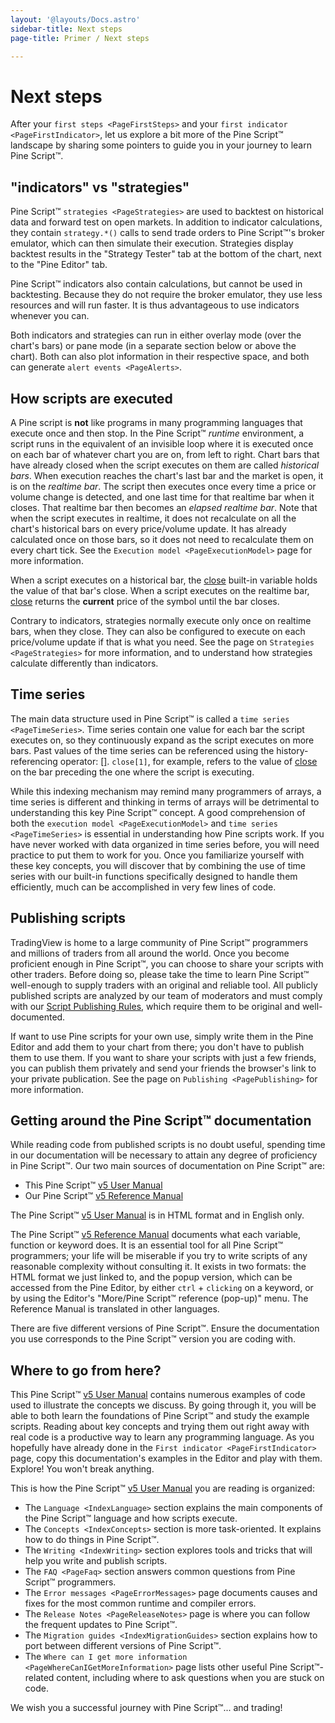 ```yaml
---
layout: '@layouts/Docs.astro'
sidebar-title: Next steps
page-title: Primer / Next steps

---
```


# Next steps 


After your `first steps <PageFirstSteps>`
and your `first indicator <PageFirstIndicator>`, let us explore a bit more of the Pine Script™ landscape by
sharing some pointers to guide you in your journey to learn Pine
Script™.

## \"indicators\" vs \"strategies\"

Pine Script™ `strategies <PageStrategies>`
are used to backtest on historical data and forward test on open
markets. In addition to indicator calculations, they contain
`strategy.*()` calls to send trade orders to Pine Script™\'s broker
emulator, which can then simulate their execution. Strategies display
backtest results in the \"Strategy Tester\" tab at the bottom of the
chart, next to the \"Pine Editor\" tab.

Pine Script™ indicators also contain calculations, but cannot be used in
backtesting. Because they do not require the broker emulator, they use
less resources and will run faster. It is thus advantageous to use
indicators whenever you can.

Both indicators and strategies can run in either overlay mode (over the
chart\'s bars) or pane mode (in a separate section below or above the
chart). Both can also plot information in their respective space, and
both can generate `alert events <PageAlerts>`.

## How scripts are executed

A Pine script is **not** like programs in many programming languages
that execute once and then stop. In the Pine Script™ *runtime*
environment, a script runs in the equivalent of an invisible loop where
it is executed once on each bar of whatever chart you are on, from left
to right. Chart bars that have already closed when the script executes
on them are called *historical bars*. When execution reaches the
chart\'s last bar and the market is open, it is on the *realtime bar*.
The script then executes once every time a price or volume change is
detected, and one last time for that realtime bar when it closes. That
realtime bar then becomes an *elapsed realtime bar*. Note that when the
script executes in realtime, it does not recalculate on all the chart\'s
historical bars on every price/volume update. It has already calculated
once on those bars, so it does not need to recalculate them on every
chart tick. See the
`Execution model <PageExecutionModel>`
page for more information.

When a script executes on a historical bar, the
[close](https://www.tradingview.com/pine-script-reference/v5/#var_close)
built-in variable holds the value of that bar\'s close. When a script
executes on the realtime bar,
[close](https://www.tradingview.com/pine-script-reference/v5/#var_close)
returns the **current** price of the symbol until the bar closes.

Contrary to indicators, strategies normally execute only once on
realtime bars, when they close. They can also be configured to execute
on each price/volume update if that is what you need. See the page on
`Strategies <PageStrategies>` for more
information, and to understand how strategies calculate differently than
indicators.

## Time series

The main data structure used in Pine Script™ is called a
`time series <PageTimeSeries>`. Time
series contain one value for each bar the script executes on, so they
continuously expand as the script executes on more bars. Past values of
the time series can be referenced using the history-referencing
operator:
[\[\]](https://www.tradingview.com/pine-script-reference/v5/#op_%5B%5D).
`close[1]`, for example, refers to the value of
[close](https://www.tradingview.com/pine-script-reference/v5/#var_close)
on the bar preceding the one where the script is executing.

While this indexing mechanism may remind many programmers of arrays, a
time series is different and thinking in terms of arrays will be
detrimental to understanding this key Pine Script™ concept. A good
comprehension of both the
`execution model <PageExecutionModel>` and
`time series <PageTimeSeries>` is
essential in understanding how Pine scripts work. If you have never
worked with data organized in time series before, you will need practice
to put them to work for you. Once you familiarize yourself with these
key concepts, you will discover that by combining the use of time series
with our built-in functions specifically designed to handle them
efficiently, much can be accomplished in very few lines of code.

## Publishing scripts

TradingView is home to a large community of Pine Script™ programmers and
millions of traders from all around the world. Once you become
proficient enough in Pine Script™, you can choose to share your scripts
with other traders. Before doing so, please take the time to learn Pine
Script™ well-enough to supply traders with an original and reliable
tool. All publicly published scripts are analyzed by our team of
moderators and must comply with our [Script Publishing
Rules](https://www.tradingview.com/support/solutions/43000590599), which
require them to be original and well-documented.

If want to use Pine scripts for your own use, simply write them in the
Pine Editor and add them to your chart from there; you don\'t have to
publish them to use them. If you want to share your scripts with just a
few friends, you can publish them privately and send your friends the
browser\'s link to your private publication. See the page on
`Publishing <PagePublishing>` for more
information.

## Getting around the Pine Script™ documentation

While reading code from published scripts is no doubt useful, spending
time in our documentation will be necessary to attain any degree of
proficiency in Pine Script™. Our two main sources of documentation on
Pine Script™ are:

-   This Pine Script™ [v5 User
    Manual](https://www.tradingview.com/pine-script-docs/en/v5/index.html)
-   Our Pine Script™ [v5 Reference
    Manual](https://www.tradingview.com/pine-script-reference/v5/)

The Pine Script™ [v5 User
Manual](https://www.tradingview.com/pine-script-docs/en/v5/index.html)
is in HTML format and in English only.

The Pine Script™ [v5 Reference
Manual](https://www.tradingview.com/pine-script-reference/v5/) documents
what each variable, function or keyword does. It is an essential tool
for all Pine Script™ programmers; your life will be miserable if you try
to write scripts of any reasonable complexity without consulting it. It
exists in two formats: the HTML format we just linked to, and the popup
version, which can be accessed from the Pine Editor, by either
`ctrl` + `clicking` on a keyword, or by using the Editor\'s \"More/Pine Script™
reference (pop-up)\" menu. The Reference Manual is translated in other
languages.

There are five different versions of Pine Script™. Ensure the
documentation you use corresponds to the Pine Script™ version you are
coding with.

## Where to go from here?

This Pine Script™ [v5 User
Manual](https://www.tradingview.com/pine-script-docs/en/v5/index.html)
contains numerous examples of code used to illustrate the concepts we
discuss. By going through it, you will be able to both learn the
foundations of Pine Script™ and study the example scripts. Reading about
key concepts and trying them out right away with real code is a
productive way to learn any programming language. As you hopefully have
already done in the
`First indicator <PageFirstIndicator>`
page, copy this documentation's examples in the Editor and play with
them. Explore! You won't break anything.

This is how the Pine Script™ [v5 User
Manual](https://www.tradingview.com/pine-script-docs/en/v5/index.html)
you are reading is organized:

-   The `Language <IndexLanguage>` section
    explains the main components of the Pine Script™ language and how
    scripts execute.
-   The `Concepts <IndexConcepts>` section
    is more task-oriented. It explains how to do things in Pine Script™.
-   The `Writing <IndexWriting>` section
    explores tools and tricks that will help you write and publish
    scripts.
-   The `FAQ <PageFaq>` section answers
    common questions from Pine Script™ programmers.
-   The `Error messages <PageErrorMessages>` page documents causes and fixes for the most common
    runtime and compiler errors.
-   The `Release Notes <PageReleaseNotes>`
    page is where you can follow the frequent updates to Pine Script™.
-   The `Migration guides <IndexMigrationGuides>` section explains how to port between different versions
    of Pine Script™.
-   The
    `Where can I get more information <PageWhereCanIGetMoreInformation>` page lists other useful Pine Script™-related content,
    including where to ask questions when you are stuck on code.

We wish you a successful journey with Pine Script™\... and trading!


